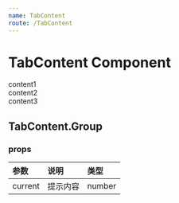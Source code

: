 ```yaml
---
name: TabContent
route: /TabContent
---
```



# TabContent Component

<Playground>
  <TabContent.Group current={1}>
      <TabContent><div className='am-card am-align-center'>content1</div></TabContent>
      <TabContent><div className='am-card am-align-center'>content2</div></TabContent>
      <TabContent><div className='am-card am-align-center'>content3</div></TabContent>
  </TabContent.Group>
</Playground>

## TabContent.Group

### props
|  参数   |   说明   |  类型  |
| :------ | :------- | :----- |
| current | 提示内容 | number |
